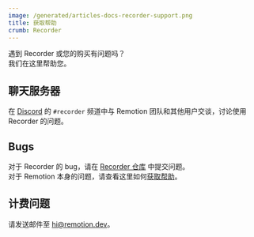 ```yaml
---
image: /generated/articles-docs-recorder-support.png
title: 获取帮助
crumb: Recorder
---
```


遇到 Recorder 或您的购买有问题吗？  
我们在这里帮助您。

## 聊天服务器

在 [Discord](https://remotion.dev/discord) 的 `#recorder` 频道中与 Remotion 团队和其他用户交谈，讨论使用 Recorder 的问题。

## Bugs

对于 Recorder 的 bug，请在 [Recorder 仓库](https://github.com/remotion-dev/recorder/issues) 中提交问题。  
对于 Remotion 本身的问题，请查看这里如何[获取帮助](/docs/get-help)。

## 计费问题

请发送邮件至 hi@remotion.dev。
